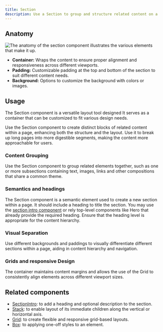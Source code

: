 ```yaml
---
title: Section
description: Use a Section to group and structure related content on a page.
---
```




## Anatomy

<img
  src={anatomy}
  alt="The anatomy of the section component illustrates the various elements that make it up."
/>



- **Container:** Wraps the content to ensure proper alignment and responsiveness across different viewports.
- **Padding:** Customizable padding at the top and bottom of the section to suit different content needs.
- **Background:** Options to customize the background with colors or images.

## Usage

The Section component is a versatile layout tool designed  It serves as a container that can be customized to fit various design needs.

Use the Section component to create distinct blocks of related content within a page, enhancing both the structure and the layout. Use it to break up long pages into more digestible segments, making the content more approachable for users.

### Content Grouping 

Use the Section component to group related elements together, such as one or more subsections containing text, images, links and other compositions that share a common theme. 

### Semantics and headings

The Section component is a semantic element used to create a new section within a page. It should include a heading to title the section. You may use the [section intro component](/components/SectionIntro) or rely top-level components like Hero that already provide the required heading. Ensure that the heading level is appropriate for the content hierarchy.

### Visual Separation 

Use different backgrounds and paddings to visually differentiate different sections within a page, aiding in content hierarchy and navigation.

###	Grids and responsive Design 

The container maintains content margins and allows the use of the Grid to consistently align elements across different viewport sizes.

## Related components

- [SectionIntro](/components/SectionIntro): to add a heading and optional description to the section.
- [Stack](/components/Stack): to enable layout of its immediate children along the vertical or horizontal axis.
- [Grid](/components/Grid): to create flexible and responsive grid-based layouts.
- [Box](/components/Box): to applying one-off styles to an element.
